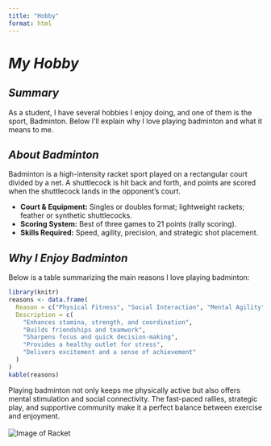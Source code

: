 ```yaml
---
title: "Hobby"
format: html
---
```


# *My Hobby*

## *Summary*

As a student, I have several hobbies I enjoy doing, and one of them is the sport, Badminton. Below I'll explain why I love playing badminton and what it means to me.

## *About Badminton*

Badminton is a high-intensity racket sport played on a rectangular court divided by a net. A shuttlecock is hit back and forth, and points are scored when the shuttlecock lands in the opponent’s court.

- **Court & Equipment:** Singles or doubles format; lightweight rackets; feather or synthetic shuttlecocks.
- **Scoring System:** Best of three games to 21 points (rally scoring).
- **Skills Required:** Speed, agility, precision, and strategic shot placement.

## *Why I Enjoy Badminton*

Below is a table summarizing the main reasons I love playing badminton:

```r
library(knitr)
reasons <- data.frame(
  Reason = c("Physical Fitness", "Social Interaction", "Mental Agility", "Stress Relief", "Competition"),
  Description = c(
    "Enhances stamina, strength, and coordination",
    "Builds friendships and teamwork",
    "Sharpens focus and quick decision-making",
    "Provides a healthy outlet for stress",
    "Delivers excitement and a sense of achievement"
  )
)
kable(reasons)
```

Playing badminton not only keeps me physically active but also offers mental stimulation and social connectivity. The fast-paced rallies, strategic play, and supportive community make it a perfect balance between exercise and enjoyment.
<br>
<br>
![Image of Racket](badminton.jpeg)